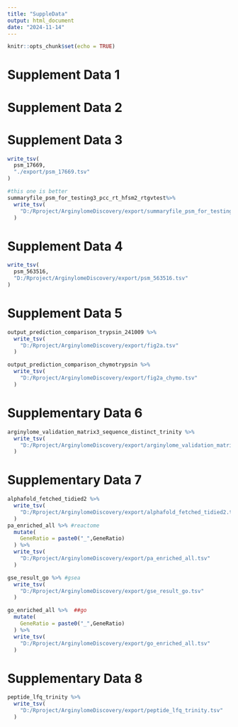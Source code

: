 ---
title: "SuppleData"
output: html_document
date: "2024-11-14"
---

```{r setup, include=FALSE}
knitr::opts_chunk$set(echo = TRUE)
```

# Supplement Data 1
# Supplement Data 2
# Supplement Data 3
```{r}
write_tsv(
  psm_17669,
  "./export/psm_17669.tsv"
)

#this one is better
summaryfile_psm_for_testing3_pcc_rt_hfsm2_rtgvtest%>% 
  write_tsv(
    "D:/Rproject/ArginylomeDiscovery/export/summaryfile_psm_for_testing3_pcc_rt_hfsm2_rtgvtest.tsv"
  )
```

# Supplement Data 4
```{r}
write_tsv(
  psm_563516,
  "D:/Rproject/ArginylomeDiscovery/export/psm_563516.tsv"
)
```
# Supplement Data 5
```{r}
output_prediction_comparison_trypsin_241009 %>% 
  write_tsv(
    "D:/Rproject/ArginylomeDiscovery/export/fig2a.tsv"
  )

output_prediction_comparison_chymotrypsin %>% 
  write_tsv(
    "D:/Rproject/ArginylomeDiscovery/export/fig2a_chymo.tsv"
  )
```

# Supplementary Data 6
```{r}
arginylome_validation_matrix3_sequence_distinct_trinity %>% 
  write_tsv(
    "D:/Rproject/ArginylomeDiscovery/export/arginylome_validation_matrix3_sequence_distinct_trinity.tsv"
  )
```

# Supplementary Data 7
```{r}
alphafold_fetched_tidied2 %>% 
  write_tsv(
    "D:/Rproject/ArginylomeDiscovery/export/alphafold_fetched_tidied2.tsv"
  )
pa_enriched_all %>% #reactome
  mutate(
    GeneRatio = paste0("_",GeneRatio)
  ) %>% 
  write_tsv(
    "D:/Rproject/ArginylomeDiscovery/export/pa_enriched_all.tsv"
  ) 

gse_result_go %>% #gsea
  write_tsv(
    "D:/Rproject/ArginylomeDiscovery/export/gse_result_go.tsv"
  )

go_enriched_all %>%  ##go
  mutate(
    GeneRatio = paste0("_",GeneRatio)
  ) %>% 
  write_tsv(
    "D:/Rproject/ArginylomeDiscovery/export/go_enriched_all.tsv"
  )

```
# Supplementary Data 8
```{r}

peptide_lfq_trinity %>% 
  write_tsv(
    "D:/Rproject/ArginylomeDiscovery/export/peptide_lfq_trinity.tsv"
  )
```

